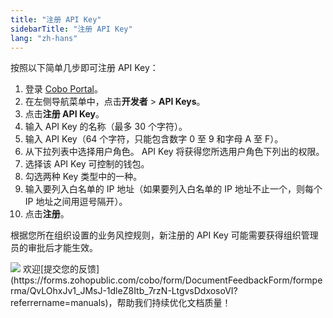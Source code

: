 ```yaml
---
title: "注册 API Key"
sidebarTitle: "注册 API Key"
lang: "zh-hans"
---
```


按照以下简单几步即可注册 API Key：

1. 登录 [Cobo Portal](https://portal.cobo.com/login)。
2. 在左侧导航菜单中，点击**开发者** > **API Keys**。
3. 点击**注册 API Key**。
4. 输入 API Key 的名称（最多 30 个字符）。
5. 输入 API Key（64 个字符，只能包含数字 0 至 9 和字母 A 至 F）。
6. 从下拉列表中选择用户角色。
<Info>API Key 将获得您所选用户角色下列出的权限。</Info>
7. 选择该 API Key 可控制的钱包。
8. 勾选两种 Key 类型中的一种。
9. 输入要列入白名单的 IP 地址（如果要列入白名单的 IP 地址不止一个，则每个 IP 地址之间用逗号隔开）。
10. 点击**注册**。

<Note>根据您所在组织设置的业务风控规则，新注册的 API Key 可能需要获得组织管理员的审批后才能生效。</Note>

<img src="/cn/images/developer-console/create_api_key.png" className="screenshot_modal"/>
<Tip>欢迎[提交您的反馈](https://forms.zohopublic.com/cobo/form/DocumentFeedbackForm/formperma/QvLOhxJv1_JMsJ-1dleZ8Itb_7rzN-LtgvsDdxosoVI?referrername=manuals)，帮助我们持续优化文档质量！</Tip>